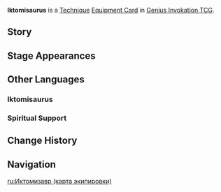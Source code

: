 {{Genius Invokation TCG Infobox
|title     = Iktomisaurus
|id        = 313005
|image     = Iktomisaurus Equipment Card.png
|type      = Equipment Card
|group     = Technique
|effect    = '''Technique''': Spiritual Support<br><br>'''Spiritual Support'''<br>Choose 1 Location, Item, or Food Card to add to your Hand, and heal the character to which this is attached for 1 HP.<br>'''Cost:''' {{TCG Cost|1|Matching}}
|matching  = 2
|source1   = {{Sold By}}
|features  = Iktomisaurus
|usage = 2
}}

'''Iktomisaurus''' is a [[Technique Card|Technique]] [[Equipment Card]] in [[Genius Invokation TCG]]. 

==Story==
{{Description|"According to legend, their ancestors did not have a physical form, and instead could drift like spirits between reality and the spiritual realm..."|title=Iktomisaurus: Spiritual Support}}

==Stage Appearances==
{{Genius Invokation TCG Stage Appearances}}

==Other Languages==
===Iktomisaurus===
{{Other Languages|Transclude=Iktomisaurus}}

===Spiritual Support===
{{Other Languages
|en       = Spiritual Support
|zhs      = 灵性援护
|zhs_rm   = 
|zht      = 靈性援護
|zht_rm   = 
|zh_tl    = 
|ja       = スピリットガード
|ja_rm    = 
|ja_tl    = 
|ko       = 영력 지원
|ko_tl    = 
|es       = Amparo espiritual
|es_tl    = Spiritual Protection
|fr       = Soutien spirituel
|fr_tl    = Spiritual Support
|ru       = Духовная поддержка
|ru_tl    = 
|th       = Spiritual Support
|vi       = Hỗ Trợ Tâm Linh
|vi_tl    = 
|de       = Spirituelle Unterstützung
|de_tl    = 
|id       = Spiritual Support
|pt       = Apoio Espiritual
|pt_tl    = 
|tr       = Ruhani Destek
|tr_tl    = 
|it       = Supporto spirituale
|it_tl    = 
}}

==Change History==
{{Change History|5.2}}

==Navigation==
{{Genius Invokation TCG Navbox|Equipment Card}}

[[ru:Иктомизавр (карта экипировки)]]